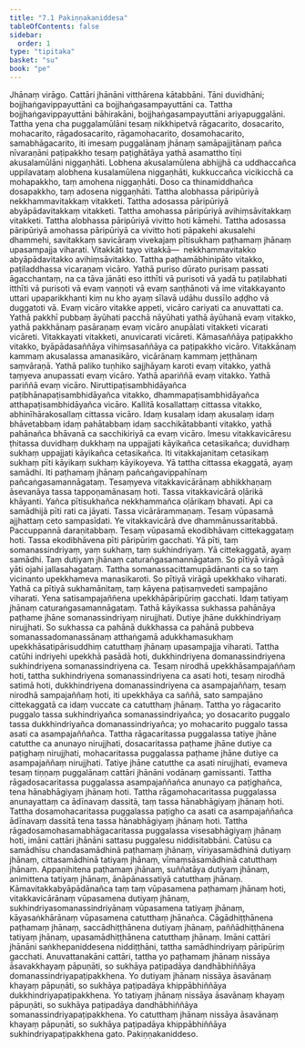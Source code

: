 ```yaml
---
title: "7.1 Pakiṇṇakaniddesa"
tableOfContents: false
sidebar:
  order: 1
type: "tipitaka"
basket: "su"
book: "pe"
---
```



<DynamicBreadcrumb />

<Division number="72" book="pe" bookNo="27" page="261">

<Paragraph number="612" book="pe">
Jhānaṃ virāgo. Cattāri jhānāni vitthārena kātabbāni. Tāni duvidhāni; bojjhaṅgavippayuttāni ca bojjhaṅgasampayuttāni ca. Tattha bojjhaṅgavippayuttāni bāhirakāni, bojjhaṅgasampayuttāni ariyapuggalāni. Tattha yena cha puggalamūlāni tesaṃ nikkhipetvā rāgacarito, dosacarito, mohacarito, rāgadosacarito, rāgamohacarito, dosamohacarito, samabhāgacarito, iti imesaṃ puggalānaṃ jhānaṃ samāpajjitānaṃ pañca nīvaraṇāni paṭipakkho tesaṃ paṭighātāya yathā asamattho tīṇi akusalamūlāni niggaṇhāti. Lobhena akusalamūlena abhijjhā ca uddhaccañca uppilavataṃ alobhena kusalamūlena niggaṇhāti, kukkuccañca vicikicchā ca mohapakkho, taṃ amohena niggaṇhāti. Doso ca thinamiddhañca dosapakkho, taṃ adosena niggaṇhāti.
</Paragraph>

<Paragraph number="613" book="pe">
Tattha alobhassa pāripūriyā nekkhammavitakkaṃ vitakketi. Tattha adosassa pāripūriyā abyāpādavitakkaṃ vitakketi. Tattha amohassa pāripūriyā avihiṃsāvitakkaṃ vitakketi. Tattha alobhassa pāripūriyā vivitto hoti kāmehi. Tattha adosassa pāripūriyā amohassa pāripūriyā ca vivitto hoti pāpakehi akusalehi dhammehi, savitakkaṃ savicāraṃ vivekajaṃ pītisukhaṃ paṭhamaṃ jhānaṃ upasampajja viharati.
</Paragraph>

<Paragraph number="614" book="pe">
Vitakkāti tayo vitakkā—  nekkhammavitakko abyāpādavitakko avihiṃsāvitakko. Tattha paṭhamābhinipāto vitakko, paṭiladdhassa vicaraṇaṃ vicāro. Yathā puriso dūrato purisaṃ passati āgacchantaṃ, na ca tāva jānāti eso itthīti vā purisoti vā yadā tu paṭilabhati itthīti vā purisoti vā evaṃ vaṇṇoti vā evaṃ saṇṭhānoti vā ime vitakkayanto uttari upaparikkhanti kiṃ nu kho ayaṃ sīlavā udāhu dussīlo aḍḍho vā duggatoti vā. Evaṃ vicāro vitakke appeti, vicāro cariyati ca anuvattati ca. Yathā pakkhī pubbaṃ āyūhati pacchā nāyūhati yathā āyūhanā evaṃ vitakko, yathā pakkhānaṃ pasāraṇaṃ evaṃ vicāro anupālati vitakketi vicarati vicāreti. Vitakkayati vitakketi, anuvicarati vicāreti. Kāmasaññāya paṭipakkho vitakko, byāpādasaññāya vihiṃsasaññāya ca paṭipakkho vicāro. Vitakkānaṃ kammaṃ akusalassa amanasikāro, vicārānaṃ kammaṃ jeṭṭhānaṃ saṃvāraṇā. Yathā paliko tuṇhiko sajjhāyaṃ karoti evaṃ vitakko, yathā taṃyeva anupassati evaṃ vicāro. Yathā apariññā evaṃ vitakko. Yathā pariññā evaṃ vicāro. Niruttipaṭisambhidāyañca paṭibhānapaṭisambhidāyañca vitakko, dhammapaṭisambhidāyañca atthapaṭisambhidāyañca vicāro. Kallitā kosallattaṃ cittassa vitakko, abhinīhārakosallaṃ cittassa vicāro. Idaṃ kusalaṃ idaṃ akusalaṃ idaṃ bhāvetabbaṃ idaṃ pahātabbaṃ idaṃ sacchikātabbanti vitakko, yathā pahānañca bhāvanā ca sacchikiriyā ca evaṃ vicāro. Imesu vitakkavicāresu ṭhitassa duvidhaṃ dukkhaṃ na uppajjati kāyikañca cetasikañca; duvidhaṃ sukhaṃ uppajjati kāyikañca cetasikañca. Iti vitakkajanitaṃ cetasikaṃ sukhaṃ pīti kāyikaṃ sukhaṃ kāyikoyeva. Yā tattha cittassa ekaggatā, ayaṃ samādhi. Iti paṭhamaṃ jhānaṃ pañcaṅgavippahīnaṃ pañcaṅgasamannāgataṃ.
</Paragraph>

<Paragraph number="615" book="pe">
Tesaṃyeva vitakkavicārānaṃ abhikkhaṇaṃ āsevanāya tassa tappoṇamānasaṃ hoti. Tassa vitakkavicārā oḷārikā khāyanti. Yañca pītisukhañca nekkhammañca oḷārikaṃ bhavati. Api ca samādhijā pīti rati ca jāyati. Tassa vicārārammaṇaṃ. Tesaṃ vūpasamā ajjhattaṃ ceto sampasīdati. Ye vitakkavicārā dve dhammānussaritabbā. Paccuppannā daraṇitabbaṃ. Tesaṃ vūpasamā ekodibhāvaṃ cittekaggataṃ hoti. Tassa ekodibhāvena pīti pāripūriṃ gacchati. Yā pīti, taṃ somanassindriyaṃ, yaṃ sukhaṃ, taṃ sukhindriyaṃ. Yā cittekaggatā, ayaṃ samādhi. Taṃ dutiyaṃ jhānaṃ caturaṅgasamannāgataṃ. So pītiyā virāgā yāti ojahi jallasahagataṃ.
</Paragraph>

</Division>
<Division number="73" book="pe" bookNo="27" page="263">

<Paragraph number="616" book="pe">
Tattha somanassacittamupādānanti ca so taṃ vicinanto upekkhameva manasikaroti. So pītiyā virāgā upekkhako viharati. Yathā ca pītiyā sukhamānitaṃ, taṃ kāyena paṭisaṃvedeti sampajāno viharati. Yena satisampajaññena upekkhāpāripūriṃ gacchati. Idaṃ tatiyaṃ jhānaṃ caturaṅgasamannāgataṃ.
</Paragraph>

<Paragraph number="617" book="pe">
Tathā kāyikassa sukhassa pahānāya paṭhame jhāne somanassindriyaṃ nirujjhati. Dutiye jhāne dukkhindriyaṃ nirujjhati. So sukhassa ca pahānā dukkhassa ca pahānā pubbeva somanassadomanassānaṃ atthaṅgamā adukkhamasukhaṃ upekkhāsatipārisuddhiṃ catutthaṃ jhānaṃ upasampajja viharati. Tattha catūhi indriyehi upekkhā pasādā hoti, dukkhindriyena domanassindriyena sukhindriyena somanassindriyena ca. Tesaṃ nirodhā upekkhāsampajaññaṃ hoti, tattha sukhindriyena somanassindriyena ca asati hoti, tesaṃ nirodhā satimā hoti, dukkhindriyena domanassindriyena ca asampajaññaṃ, tesaṃ nirodhā sampajaññaṃ hoti, iti upekkhāya ca saññā, sato sampajāno cittekaggatā ca idaṃ vuccate ca catutthaṃ jhānaṃ.
</Paragraph>

<Paragraph number="618" book="pe">
Tattha yo rāgacarito puggalo tassa sukhindriyañca somanassindriyañca; yo dosacarito puggalo tassa dukkhindriyañca domanassindriyañca; yo mohacarito puggalo tassa asati ca asampajaññañca.
</Paragraph>

<Paragraph number="619" book="pe">
Tattha rāgacaritassa puggalassa tatiye jhāne catutthe ca anunayo nirujjhati, dosacaritassa paṭhame jhāne dutiye ca paṭighaṃ nirujjhati, mohacaritassa puggalassa paṭhame jhāne dutiye ca asampajaññaṃ nirujjhati. Tatiye jhāne catutthe ca asati nirujjhati, evameva tesaṃ tiṇṇaṃ puggalānaṃ cattāri jhānāni vodānaṃ gamissanti.
</Paragraph>

<Paragraph number="620" book="pe">
Tattha rāgadosacaritassa puggalassa asampajaññañca anunayo ca paṭighañca, tena hānabhāgiyaṃ jhānaṃ hoti. Tattha rāgamohacaritassa puggalassa anunayattaṃ ca ādīnavaṃ dassitā, taṃ tassa hānabhāgiyaṃ jhānaṃ hoti. Tattha dosamohacaritassa puggalassa paṭigho ca asati ca asampajaññañca ādīnavaṃ dassitā tena tassa hānabhāgiyaṃ jhānaṃ hoti.
</Paragraph>

<Paragraph number="621" book="pe">
Tattha rāgadosamohasamabhāgacaritassa puggalassa visesabhāgiyaṃ jhānaṃ hoti, imāni cattāri jhānāni sattasu puggalesu niddisitabbāni. Catūsu ca samādhīsu chandasamādhinā paṭhamaṃ jhānaṃ, vīriyasamādhinā dutiyaṃ jhānaṃ, cittasamādhinā tatiyaṃ jhānaṃ, vīmaṃsāsamādhinā catutthaṃ jhānaṃ. Appaṇihitena paṭhamaṃ jhānaṃ, suññatāya dutiyaṃ jhānaṃ, animittena tatiyaṃ jhānaṃ, ānāpānassatiyā catutthaṃ jhānaṃ. Kāmavitakkabyāpādānañca taṃ taṃ vūpasamena paṭhamaṃ jhānaṃ hoti, vitakkavicārānaṃ vūpasamena dutiyaṃ jhānaṃ, sukhindriyasomanassindriyānaṃ vūpasamena tatiyaṃ jhānaṃ, kāyasaṅkhārānaṃ vūpasamena catutthaṃ jhānañca. Cāgādhiṭṭhānena paṭhamaṃ jhānaṃ, saccādhiṭṭhānena dutiyaṃ jhānaṃ, paññādhiṭṭhānena tatiyaṃ jhānaṃ, upasamādhiṭṭhānena catutthaṃ jhānaṃ. Imāni cattāri jhānāni saṅkhepaniddesena niddiṭṭhāni, tattha samādhindriyaṃ pāripūriṃ gacchati. Anuvattanakāni cattāri, tattha yo paṭhamaṃ jhānaṃ nissāya āsavakkhayaṃ pāpuṇāti, so sukhāya paṭipadāya dandhābhiññāya domanassindriyapaṭipakkhena. Yo dutiyaṃ jhānaṃ nissāya āsavānaṃ khayaṃ pāpuṇāti, so sukhāya paṭipadāya khippābhiññāya dukkhindriyapaṭipakkhena. Yo tatiyaṃ jhānaṃ nissāya āsavānaṃ khayaṃ pāpuṇāti, so sukhāya paṭipadāya dandhābhiññāya somanassindriyapaṭipakkhena. Yo catutthaṃ jhānaṃ nissāya āsavānaṃ khayaṃ pāpuṇāti, so sukhāya paṭipadāya khippābhiññāya sukhindriyapaṭipakkhena gato.

</Paragraph>
</Division>

<Paragraph number="622" type="center" book="pe">
Pakiṇṇakaniddeso.
</Paragraph>